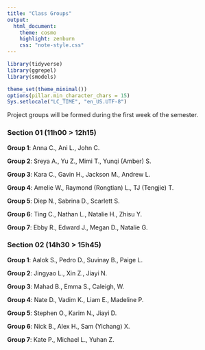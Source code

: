 ```yaml
---
title: "Class Groups"
output:
  html_document:
    theme: cosmo
    highlight: zenburn
    css: "note-style.css"
---
```


```r
library(tidyverse)
library(ggrepel)
library(smodels)

theme_set(theme_minimal())
options(pillar.min_character_chars = 15)
Sys.setlocale("LC_TIME", "en_US.UTF-8")
```

Project groups will be formed during the first week of the semester.

### Section 01 (11h00 > 12h15)

**Group 1**: Anna C., Ani L., John C.

**Group 2**: Sreya A., Yu Z., Mimi T., Yunqi (Amber) S.

**Group 3**: Kara C., Gavin H., Jackson M., Andrew L.

**Group 4**: Amelie W., Raymond (Rongtian) L., TJ (Tengjie) T.

**Group 5**: Diep N., Sabrina D., Scarlett S.

**Group 6**: Ting C., Nathan L., Natalie H., Zhisu Y.

**Group 7**: Ebby R., Edward J., Megan D., Natalie G.

### Section 02 (14h30 > 15h45)

**Group 1**: Aalok S., Pedro D., Suvinay B., Paige L.

**Group 2**: Jingyao L., Xin Z., Jiayi N.

**Group 3**: Mahad B., Emma S., Caleigh, W.

**Group 4**: Nate D., Vadim K., Liam E., Madeline P.

**Group 5**: Stephen O., Karim N., Jiayi D.

**Group 6**: Nick B., Alex H., Sam (Yichang) X.

**Group 7**: Kate P., Michael L., Yuhan Z.

